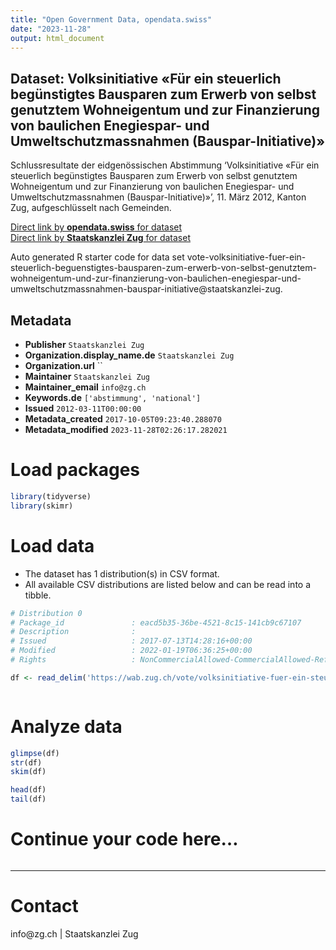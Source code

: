 ```yaml
---
title: "Open Government Data, opendata.swiss"
date: "2023-11-28"
output: html_document
---
```


## Dataset: Volksinitiative «Für ein steuerlich begünstigtes Bausparen zum Erwerb von selbst genutztem Wohneigentum und zur Finanzierung von baulichen Enegiespar- und Umweltschutzmassnahmen (Bauspar-Initiative)»

Schlussresultate der eidgenössischen Abstimmung 'Volksinitiative «Für ein steuerlich begünstigtes Bausparen zum Erwerb von selbst genutztem Wohneigentum und zur Finanzierung von baulichen Enegiespar- und Umweltschutzmassnahmen (Bauspar-Initiative)»', 11. März 2012, Kanton Zug, aufgeschlüsselt nach Gemeinden.

[Direct link by **opendata.swiss** for dataset](https://opendata.swiss/de/dataset/volksinitiative-fur-ein-steuerlich-begunstigtes-bausparen-zum-erwerb-von-selbst-genutztem-wohne)<br>
[Direct link by **Staatskanzlei Zug** for dataset](https://wab.zug.ch/vote/volksinitiative-fuer-ein-steuerlich-beguenstigtes-bausparen-zum-erwerb-von-selbst-genutztem-wohneigentum-und-zur-finanzierung-von-baulichen-enegiespar-und-umweltschutzmassnahmen-bauspar-initiative/data)

Auto generated R starter code for data set vote-volksinitiative-fuer-ein-steuerlich-beguenstigtes-bausparen-zum-erwerb-von-selbst-genutztem-wohneigentum-und-zur-finanzierung-von-baulichen-enegiespar-und-umweltschutzmassnahmen-bauspar-initiative@staatskanzlei-zug.

## Metadata

- **Publisher** `Staatskanzlei Zug`
- **Organization.display_name.de** `Staatskanzlei Zug`
- **Organization.url** ``
- **Maintainer** `Staatskanzlei Zug`
- **Maintainer_email** `info@zg.ch`
- **Keywords.de** `['abstimmung', 'national']`
- **Issued** `2012-03-11T00:00:00`
- **Metadata_created** `2017-10-05T09:23:40.288070`
- **Metadata_modified** `2023-11-28T02:26:17.282021`


# Load packages

```r

library(tidyverse)
library(skimr)

```

# Load data

-   The dataset has 1 distribution(s) in CSV format.
-   All available CSV distributions are listed below and can be read into a tibble.

```r

# Distribution 0
# Package_id               : eacd5b35-36be-4521-8c15-141cb9c67107
# Description              : 
# Issued                   : 2017-07-13T14:28:16+00:00
# Modified                 : 2022-01-19T06:36:25+00:00
# Rights                   : NonCommercialAllowed-CommercialAllowed-ReferenceRequired

df <- read_delim('https://wab.zug.ch/vote/volksinitiative-fuer-ein-steuerlich-beguenstigtes-bausparen-zum-erwerb-von-selbst-genutztem-wohneigentum-und-zur-finanzierung-von-baulichen-enegiespar-und-umweltschutzmassnahmen-bauspar-initiative/data-csv')



```

# Analyze data

```r

glimpse(df)
str(df)
skim(df)

head(df)
tail(df)

```

# Continue your code here...

```r

```

------------------------------------------------------------------------

# Contact

info@zg.ch | Staatskanzlei Zug
